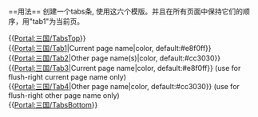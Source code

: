 {{Portal:三国/TabsTop}}
{{Portal:三国/Tab1|[[Portal:三国|主页面]]}} 
{{Portal:三国/Tab2|[[Portal:三国/Tab_3|分类]]|#915e43}} <!-- H80 S40 V75 -->
{{Portal:三国/Tab4|[[Portal:三国/协助计划|协助计划]]|#915e43}}
{{Portal:三国/TabsBottom}}<noinclude>
<br clear="all">
==用法==
创建一个tabs条, 使用这六个模版。并且在所有页面中保持它们的顺序，用"tab1"为当前页。 

{{[[Portal:三国/TabsTop|Portal:三国/TabsTop]]}}<br>
{{[[Portal:三国/Tab1|Portal:三国/Tab1]]|Current page name|color, default:#e8f0ff}}<br>
{{[[Portal:三国/Tab2|Portal:三国/Tab2]]|Other page name(s)|color, default:#cc3030}}<br>
{{[[Portal:三国/Tab3|Portal:三国/Tab3]]|Current page name|color, default:#e8f0ff}} (use for flush-right current page name only)<br>
{{[[Portal:三国/Tab4|Portal:三国/Tab4]]|Other page name|color, default:#cc3030}} (use for flush-right other page name only)<br>
{{[[Portal:三国/TabsBottom|Portal:三国/TabsBottom]]}}
</noinclude>